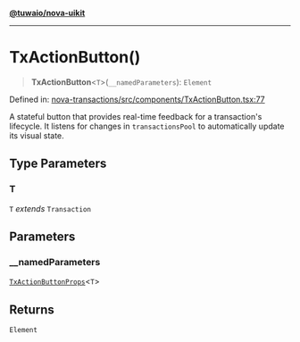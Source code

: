 [**@tuwaio/nova-uikit**](../../../README.md)

***

# TxActionButton()

> **TxActionButton**\<`T`\>(`__namedParameters`): `Element`

Defined in: [nova-transactions/src/components/TxActionButton.tsx:77](https://github.com/TuwaIO/nova-uikit/blob/bb57d95d18f8de8b14211d55bcd6b5765a378a6e/packages/nova-transactions/src/components/TxActionButton.tsx#L77)

A stateful button that provides real-time feedback for a transaction's lifecycle.
It listens for changes in `transactionsPool` to automatically update its visual state.

## Type Parameters

### T

`T` *extends* `Transaction`

## Parameters

### \_\_namedParameters

[`TxActionButtonProps`](../type-aliases/TxActionButtonProps.md)\<`T`\>

## Returns

`Element`
